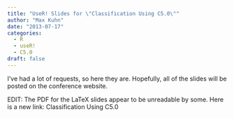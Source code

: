 ```yaml
---
title: "UseR! Slides for \"Classification Using C5.0\""
author: "Max Kuhn"
date: "2013-07-17"
categories:
  - R
  - useR!
  - C5.0
draft: false
---
```


I've had a lot of requests, so here they are. Hopefully, all of the slides will be posted on the conference website.

EDIT: The PDF for the LaTeX slides appear to be unreadable by some. Here is a new link: Classification Using C5.0